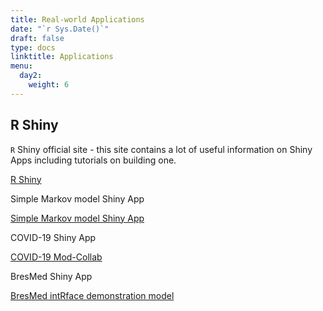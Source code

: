 ---
title: Real-world Applications
date: "`r Sys.Date()`"
draft: false
type: docs
linktitle: Applications
menu:
  day2:
    weight: 6
---

## R Shiny

`R` Shiny official site - this site contains a lot of useful information on Shiny Apps including tutorials on building one.

[R Shiny](https://shiny.rstudio.com/)

Simple Markov model Shiny App

[Simple Markov model Shiny App](https://darkpeakanalytics.shinyapps.io/sadm-mk2/)

COVID-19 Shiny App

[COVID-19 Mod-Collab](https://www.covid-19-mc.ca/interactive-models)

BresMed Shiny App

[BresMed intRface demonstration model](https://bresmed-intrface-hypothetical-car-t-model.shinyapps.io/IntRface_Model-PharmacoEconomics/)




